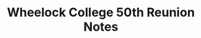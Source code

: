 ---
title: "Wheelock College 50th Reunion Notes"
subtitle: ""
creator: ""
categories: ["art"]
featuredImage: "../src/assets/images/item/art/DSC02747.png"
views: ["../src/assets/images/item/art/DSC02747.png","../src/assets/images/item/art/DSC02748.png","../src/assets/images/item/art/DSC02749.png"]
nextItem: []
---